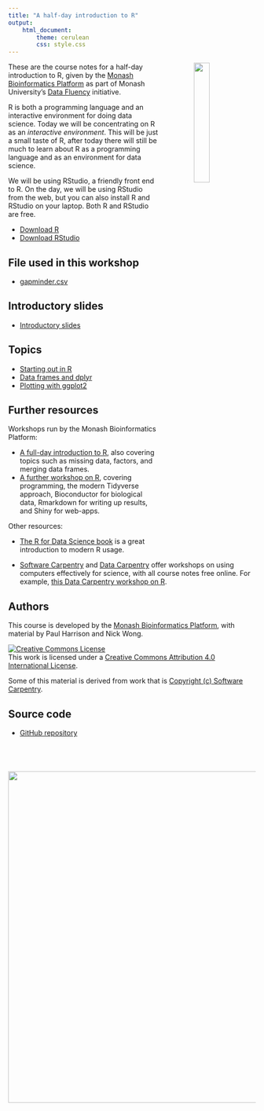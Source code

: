 ```yaml
---
title: "A half-day introduction to R"
output: 
    html_document:
        theme: cerulean
        css: style.css
---
```


<img src="figures/R.jpg" width="25%" style="float: right; margin-left: 5em">

These are the course notes for a half-day introduction to R, given by the [Monash Bioinformatics Platform](http://bioinformatics.erc.monash.edu) as part of Monash University's [Data Fluency](https://www.monash.edu/library/data-fluency) initiative.

R is both a programming language and an interactive environment for doing data science. Today we will be concentrating on R as an *interactive environment*. This will be just a small taste of R, after today there will still be much to learn about R as a programming language and as an environment for data science.

We will be using RStudio, a friendly front end to R. On the day, we will be using RStudio from the web, but you can also install R and RStudio on your laptop. Both R and RStudio are free.

* [Download R](https://cran.rstudio.com/)
* [Download RStudio](https://www.rstudio.com/products/rstudio/download/)



## File used in this workshop

* [gapminder.csv](gapminder.csv)

## Introductory slides

* [Introductory slides](2018-07-20_IntroToIntroToR.pdf)

## Topics

* [Starting out in R](topics/start.html)
* [Data frames and dplyr](topics/data_frames.html)
* [Plotting with ggplot2](topics/ggplot.html)


## Further resources

Workshops run by the Monash Bioinformatics Platform:

* [A full-day introduction to R](https://monashdatafluency.github.io/r-intro-2/), also covering topics such as missing data, factors, and merging data frames.
* [A further workshop on R](https://monashbioinformaticsplatform.github.io/r-more/), covering programming, the modern Tidyverse approach, Bioconductor for biological data, Rmarkdown for writing up results, and Shiny for web-apps.

Other resources:

* [The R for Data Science book](http://r4ds.had.co.nz/) is a great introduction to modern R usage.

* [Software Carpentry](https://software-carpentry.org/) and [Data Carpentry](http://www.datacarpentry.org/) offer workshops on using computers effectively for science, with all course notes free online. For example, [this Data Carpentry workshop on R](http://www.datacarpentry.org/R-ecology-lesson/).


## Authors

This course is developed by the [Monash Bioinformatics Platform](http://bioinformatics.erc.monash.edu/), with material by Paul Harrison and Nick Wong. 

<a rel="license" href="http://creativecommons.org/licenses/by/4.0/"><img alt="Creative Commons License" style="border-width:0" src="figures/CC-BY.png" /></a><br />This work is licensed under a <a rel="license" href="http://creativecommons.org/licenses/by/4.0/">Creative Commons Attribution 4.0 International License</a>.

Some of this material is derived from work that is [Copyright (c) Software Carpentry](http://software-carpentry.org/).

## Source code

* [GitHub repository](https://github.com/MonashDataFluency/r-intro-halfday)

<p style="margin-top: 5em; text-align: right">
<a href="http://bioinformatics.erc.monash.edu"><img src="figures/MBP-banner.png" width="675"></a>
</p>
